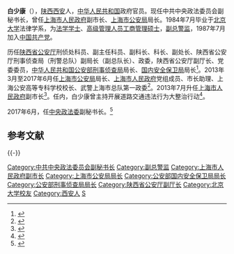 '''白少康'''（{{bd|1962年|5月|}}），[[陕西|陕西]][[西安|西安]]人，[[中华人民共和国|中华人民共和国]]政府官员。现任中共中央政法委员会副秘书长，曾任[[上海市人民政府|上海市人民政府]]副市长、[[上海市公安局|上海市公安局]]局长。1984年7月毕业于[[北京大学|北京大学]]法律学系，为[[法学学士|法学学士]]、[[高级管理人员|高级管理人员]][[工商管理硕士|工商管理硕士]]，[[副总警监|副总警监]]，1987年7月加入[[中国共产党|中国共产党]]。

历任[[陕西省公安厅|陕西省公安厅]]刑侦处科员、副主任科员、副科长、科长、副处长、陕西省公安厅刑事侦查局（刑警总队）副局长（副总队长）、政委，陕西省公安厅副厅长、党委委员，[[中华人民共和国公安部|中华人民共和国公安部]][[公安部刑事侦查局|刑事侦查局]]局长、[[公安部国内安全保卫局|国内安全保卫局]]局长<ref>{{cite news |title=白少康 |url=http://gbzl.people.com.cn/grzy.php?id=130400008 |publisher=中国共产党新闻网 |date= |accessdate=2016年5月12日 |archiveurl=https://web.archive.org/web/20160212223413/http://gbzl.people.com.cn/grzy.php?id=130400008 |archivedate=2016年2月12日 |deadurl=yes }}</ref>。2013年3月至2017年6月任[[上海市公安局|上海市公安局]]局长、[[上海市人民政府|上海市人民政府]]党组成员、市长助理、上海公安高等专科学校校长、武警上海市总队第一政委<ref>{{cite news|title=白少康任上海市市长助理、市公安局局长|url=http://renshi.people.com.cn/n/2013/0403/c139617-21018353.html|publisher=中国共产党新闻网|date=|accessdate=2016年5月12日|archive-date=2019年6月7日|archive-url=https://web.archive.org/web/20190607053751/http://renshi.people.com.cn/n/2013/0403/c139617-21018353.html|dead-url=no}}</ref>。2013年7月升任[[上海市人民政府|上海市人民政府]]副市长<ref>{{cite news|title=白少康任上海市副市长|url=http://news.xinhuanet.com/renshi/2013-07/29/c_125079142.htm|publisher=解放日报|date=2013年7月29日|accessdate=2016年5月12日|archive-date=2017年3月5日|archive-url=https://web.archive.org/web/20170305072439/http://news.xinhuanet.com/renshi/2013-07/29/c_125079142.htm|dead-url=no}}</ref>。任内，白少康曾主持开展道路交通违法行为大整治行动<ref>{{cite news|title=上海今起交通违法大整治有何特别：与个人信用挂钩|url=http://n.cztv.com/news/11971629.html|publisher=浙江网络广播电视台|date=2016年3月24日|accessdate=2016年5月12日|archive-date=2017年3月5日|archive-url=https://web.archive.org/web/20170305004848/http://n.cztv.com/news/11971629.html|dead-url=no}}</ref>。

2017年6月，任[[中央政法委|中央政法委]]副秘书长。<ref >{{cite web |url=http://district.ce.cn/newarea/sddy/201706/16/t20170616_23666727.shtml |language= |title=白少康任中央政法委副秘书长 原任上海市公安局长(简历) |publisher=中国经济网 |date=2017年6月16日 |accessdate= |archive-date=2020年2月2日 |archive-url=https://web.archive.org/web/20200202180443/http://district.ce.cn/newarea/sddy/201706/16/t20170616_23666727.shtml |dead-url=no }}</ref>

== 参考文献 ==
{{Reflist}}

{{-}}
{{start box}}
{{s-civ|pol}}
{{s-before|[[张学兵|张学兵]]}}
{{s-title|[[上海市公安局|上海市公安局]]局长|2013年3月－2017年6月}}
{{s-after|[[龚道安|龚道安]]}}
{{end box}}

{{DEFAULTSORT:B白}}
[[Category:中共中央政法委员会副秘书长|Category:中共中央政法委员会副秘书长]]
[[Category:副总警监|Category:副总警监]]
[[Category:上海市人民政府副市长|Category:上海市人民政府副市长]]
[[Category:上海市公安局局长|Category:上海市公安局局长]]
[[Category:公安部国内安全保卫局局长|Category:公安部国内安全保卫局局长]]
[[Category:公安部刑事侦查局局长|Category:公安部刑事侦查局局长]]
[[Category:陕西省公安厅副厅长|Category:陕西省公安厅副厅长]]
[[Category:北京大学校友|Category:北京大学校友]]
[[Category:西安人|Category:西安人]]
[[Category:白姓|S]]